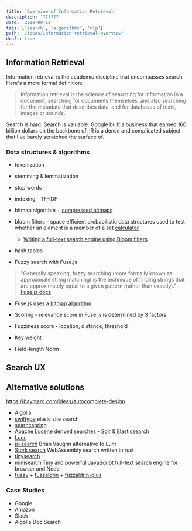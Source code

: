 ```yaml
---
title: 'Overview of Information Retrieval'
description: '??????'
date: '2020-09-12'
tags: ['search', 'algorithms', 'nlp']
path: '/ideas/information-retrieval-overview'
draft: true
---
```


## Information Retrieval

Information retrieval is the academic discipline that encompasses search. Here's a more formal definition:

> Information retrieval is the science of searching for information in a document, searching for documents themselves, and also searching for the metadata that describes data, and for databases of texts, images or sounds.

Search is hard. Search is valuable. Google built a business that earned 160 billion dollars on the backbone of. IR is a dense and complicated subject that I've barely scratched the surface of.

### Data structures & algorithms

- tokenization
- stemming & lemmatization
- stop words
- indexing - TF-IDF
- bitmap algorithm + [compressed bitmaps](https://roaringbitmap.org/)
- bloom filters - space efficient probabilistic data structures used to test whether an element is a member of a set [calculator](https://hur.st/bloomfilter/?n=1000000&p=0.01)
  - [Writing a full-text search engine using Bloom filters](https://www.stavros.io/posts/bloom-filter-search-engine/)
- hash tables

- Fuzzy search with Fuse.js

> "Generally speaking, fuzzy searching (more formally known as approximate string matching) is the technique of finding strings that are approximately equal to a given pattern (rather than exactly)." - [Fuse.js docs](https://fusejs.io/)

- Fuse.js uses a [bitmap algorithm](https://en.wikipedia.org/wiki/Bitap_algorithm)

- Scoring - relevance score in Fuse.js is determined by 3 factors:
- Fuzziness score - location, distance, threshold
- Key weight
- Field-length Norm

## Search UX

## Alternative solutions

https://baymard.com/ideas/autocomplete-design

- Algolia
- [swiftype](https://swiftype.com/) elasic site search
- [searhcspring](https://searchspring.com/)
- [Apache Lucene](https://lucene.apache.org/) derived searches - [Solr](https://lucene.apache.org/solr/) & [Elasticsearch](https://www.elastic.co/elasticsearch/)
- [Lunr](https://lunrjs.com/)
- [js-search](https://github.com/bvaughn/js-search) Brian Vaughn alternative to Lunr
- [Stork search](https://github.com/jameslittle230/stork) WebAssembly search written in rust
- [tinysearch](https://github.com/mre/tinysearch)
- [minisearch](https://github.com/lucaong/minisearch) Tiny and powerful JavaScript full-text search engine for browser and Node
- [fuzzy](https://github.com/mattyork/fuzzy) + [fuzzaldrin](https://github.com/atom/fuzzaldrin) + [fuzzaldrin-plus](https://github.com/jeancroy/fuzz-aldrin-plus)

### Case Studies

- Google
- Amazon
- Slack
- Algolia Doc Search
